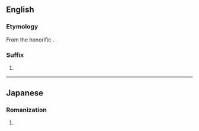 {{also|sama|samá|samā|sama'}}
==English==

===Etymology===
From the {{etyl|ja|en}} honorific {{m|ja|さま}}.

===Suffix===
{{en-suffix}}

# {{lb|en|anime and manga fandom}} {{non-gloss definition|Appended to a person's name or nickname to convey honour and respect.}}

----

==Japanese==

===Romanization===
{{ja-romaji}}

# {{ja-romanization of|さま}}